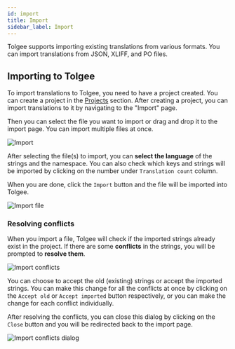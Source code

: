 ---
id: import
title: Import
sidebar_label: Import
---

Tolgee supports importing existing translations from various formats. You can import translations from JSON, XLIFF, and PO files.

## Importing to Tolgee

To import translations to Tolgee, you need to have a project created. You can create a project in the [Projects](/platform/creating_project) section. After creating a project, you can import translations to it by navigating to the "Import" page.

Then you can select the file you want to import or drag and drop it to the import page. You can import multiple files at once.

![Import](/img/docs/platform/import_blank_page.png)

After selecting the file(s) to import, you can **select the language** of the strings and the namespace.
You can also check which keys and strings will be imported by clicking on the number under `Translation count` column.

When you are done, click the `Import` button and the file will be imported into Tolgee.

![Import file](/img/docs/platform/import_file.png)

### Resolving conflicts

When you import a file, Tolgee will check if the imported strings already exist in the project. If there are some **conflicts** in the strings, you will be prompted to **resolve them**.

![Import conflicts](/img/docs/platform/import_conflicts.png)

You can choose to accept the old (existing) strings or accept the imported strings.
You can make this change for all the conflicts at once by clicking on the `Accept old` or `Accept imported` button respectively, or you can make the change for each conflict individually.

After resolving the conflicts, you can close this dialog by clicking on the `Close` button and you will be redirected back to the import page.

![Import conflicts dialog](/img/docs/platform/import_conflicts_dialog.png)
